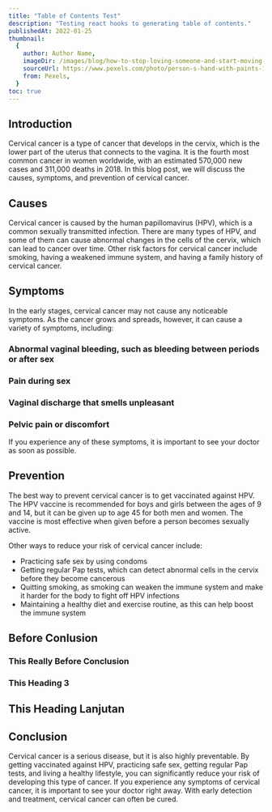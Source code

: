 ```yaml
---
title: "Table of Contents Test"
description: "Testing react hooks to generating table of contents."
publishedAt: 2022-01-25
thumbnail:
  {
    author: Author Name,
    imageDir: /images/blog/how-to-stop-loving-someone-and-start-moving-on/thumbnail.png,
    sourceUrl: https://www.pexels.com/photo/person-s-hand-with-paints-1174932/,
    from: Pexels,
  }
toc: true
---
```


## Introduction

Cervical cancer is a type of cancer that develops in the cervix, which is the lower part of the uterus that connects to the vagina. It is the fourth most common cancer in women worldwide, with an estimated 570,000 new cases and 311,000 deaths in 2018. In this blog post, we will discuss the causes, symptoms, and prevention of cervical cancer.

## Causes

Cervical cancer is caused by the human papillomavirus (HPV), which is a common sexually transmitted infection. There are many types of HPV, and some of them can cause abnormal changes in the cells of the cervix, which can lead to cancer over time. Other risk factors for cervical cancer include smoking, having a weakened immune system, and having a family history of cervical cancer.

## Symptoms

In the early stages, cervical cancer may not cause any noticeable symptoms. As the cancer grows and spreads, however, it can cause a variety of symptoms, including:

### Abnormal vaginal bleeding, such as bleeding between periods or after sex

### Pain during sex

### Vaginal discharge that smells unpleasant

### Pelvic pain or discomfort

If you experience any of these symptoms, it is important to see your doctor as soon as possible.

## Prevention

The best way to prevent cervical cancer is to get vaccinated against HPV. The HPV vaccine is recommended for boys and girls between the ages of 9 and 14, but it can be given up to age 45 for both men and women. The vaccine is most effective when given before a person becomes sexually active.

Other ways to reduce your risk of cervical cancer include:

- Practicing safe sex by using condoms
- Getting regular Pap tests, which can detect abnormal cells in the cervix before they become cancerous
- Quitting smoking, as smoking can weaken the immune system and make it harder for the body to fight off HPV infections
- Maintaining a healthy diet and exercise routine, as this can help boost the immune system

## Before Conlusion

### This Really Before Conclusion

### This Heading 3

## This Heading Lanjutan

## Conclusion

Cervical cancer is a serious disease, but it is also highly preventable. By getting vaccinated against HPV, practicing safe sex, getting regular Pap tests, and living a healthy lifestyle, you can significantly reduce your risk of developing this type of cancer. If you experience any symptoms of cervical cancer, it is important to see your doctor right away. With early detection and treatment, cervical cancer can often be cured.
